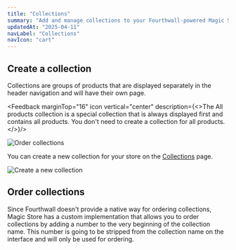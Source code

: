 ```yaml
---
title: "Collections"
summary: "Add and manage collections to your Fourthwall-powered Magic Store."
updatedAt: "2025-04-11"
navLabel: "Collections"
navIcon: "cart"
---
```


## Create a collection

Collections are groups of products that are displayed separately in the header navigation and will have their own page.

<Feedback marginTop="16" icon vertical="center" description={<>The <InlineCode>All products</InlineCode> collection is a special collection that is always displayed first and contains all products. You don't need to create a collection for all products.</>}/>

![Order collections](/images/docs/magic-store/add-collection-2.jpg)

You can create a new collection for your store on the [Collections](https://my-shop.fourthwall.com/admin/dashboard/products/collections/) page.

![Create a new collection](/images/docs/magic-store/add-collection-1.jpg)

## Order collections

Since Fourthwall doesn't provide a native way for ordering collections, Magic Store has a custom implementation that allows you to order collections by adding a number to the very beginning of the collection name. This number is going to be stripped from the collection name on the interface and will only be used for ordering.
